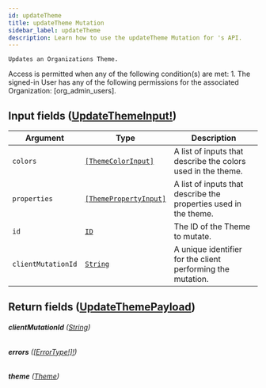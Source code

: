 ```yaml
---
id: updateTheme
title: updateTheme Mutation
sidebar_label: updateTheme
description: Learn how to use the updateTheme Mutation for 's API.
---
```


    Updates an Organizations Theme.

Access is permitted when any of the following condition(s) are met: 1. The signed-in User has any of the following permissions for the associated Organization: [org_admin_users].

## Input fields ([UpdateThemeInput!](api/schema/input_object/UpdateThemeInput.mdx))

| Argument           | Type                                                                     | Description                                                      |
| ------------------ | ------------------------------------------------------------------------ | ---------------------------------------------------------------- |
| `colors`           | [`[ThemeColorInput]`](api/schema/input_object/ThemeColorInput.mdx)       | A list of inputs that describe the colors used in the theme.     |
| `properties`       | [`[ThemePropertyInput]`](api/schema/input_object/ThemePropertyInput.mdx) | A list of inputs that describe the properties used in the theme. |
| `id`               | [`ID`](api/schema/scalar/ID.mdx)                                         | The ID of the Theme to mutate.                                   |
| `clientMutationId` | [`String`](api/schema/scalar/String.mdx)                                 | A unique identifier for the client performing the mutation.      |

## Return fields ([UpdateThemePayload](api/schema/object/UpdateThemePayload.mdx))

###### <b>clientMutationId</b> ([String](api/schema/scalar/String.mdx))

###### <b>errors</b> ([[ErrorType!]!](api/schema/object/ErrorType.mdx))

###### <b>theme</b> ([Theme](api/schema/object/Theme.mdx))
